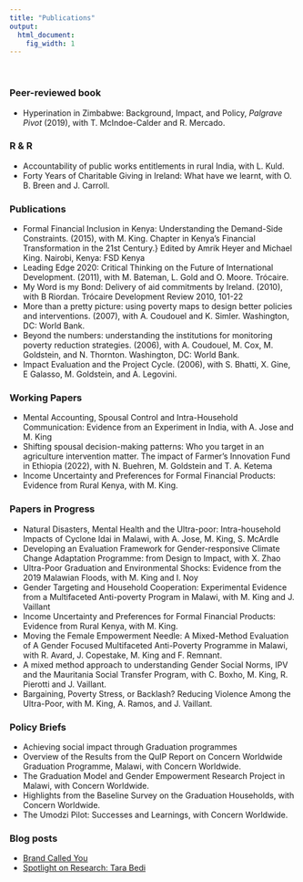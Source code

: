 ```yaml
---
title: "Publications"
output:
  html_document:
    fig_width: 1
---
```


<br>

### Peer-reviewed book

- Hyperination in Zimbabwe: Background, Impact, and Policy,
_Palgrave Pivot_ (2019), with T. McIndoe-Calder and R. Mercado.

### R \& R
- Accountability of public works entitlements in rural India, with L. Kuld.
- Forty Years of Charitable Giving in Ireland: What have we learnt, with  O. B. Breen and J. Carroll.

### Publications
- Formal Financial Inclusion in Kenya: Understanding the Demand-Side Constraints. (2015), with M. King. Chapter in Kenya's Financial Transformation in the 21st Century.} Edited by Amrik Heyer and Michael King. Nairobi, Kenya: FSD Kenya
- Leading Edge 2020: Critical Thinking on the Future of International Development. (2011), with M. Bateman, L. Gold and O. Moore. Trócaire.
- My Word is my Bond: Delivery of aid commitments by Ireland. (2010), with B Riordan. Trócaire Development Review 2010, 101-22
- More than a pretty picture: using poverty maps to design better policies and interventions. (2007), with A. Coudouel and K. Simler. Washington, DC: World Bank.
- Beyond the numbers: understanding the institutions for monitoring poverty reduction strategies. (2006), with A. Coudouel, M. Cox, M. Goldstein, and N. Thornton. Washington, DC: World Bank.
- Impact Evaluation and the Project Cycle. (2006), with S. Bhatti, X. Gine, E Galasso, M. Goldstein, and A. Legovini.   


### Working Papers
- Mental Accounting, Spousal Control and Intra-Household Communication: Evidence from an Experiment in India, with A. Jose and M. King
 - Shifting spousal decision-making patterns: Who you target in an agriculture intervention matter. The impact of Farmer's Innovation Fund in Ethiopia (2022), with N. Buehren, M. Goldstein and T. A. Ketema
- Income Uncertainty and Preferences for Formal Financial Products: Evidence from Rural Kenya, with M. King.

### Papers in Progress
- Natural Disasters, Mental Health and the Ultra-poor: Intra-household Impacts of Cyclone Idai in Malawi, with A. Jose, M. King, S. McArdle
- Developing an Evaluation Framework for Gender-responsive Climate Change Adaptation Programme: from Design to Impact, with X. Zhao
- Ultra-Poor Graduation and Environmental Shocks: Evidence from the 2019 Malawian Floods, with M. King and I. Noy
- Gender Targeting and Household Cooperation: Experimental Evidence from a Multifaceted Anti-poverty Program in Malawi, with M. King and J. Vaillant
- Income Uncertainty and Preferences for Formal Financial Products: Evidence from Rural Kenya, with M. King.
- Moving the Female Empowerment Needle: A Mixed-Method Evaluation of A Gender Focused Multifaceted Anti-Poverty Programme in Malawi, with R. Avard, J. Copestake, M. King and F. Remnant.
- A mixed method approach to understanding Gender Social Norms, IPV and the Mauritania Social Transfer Program, with C. Boxho, M. King, R. Pierotti and J. Vaillant.
- Bargaining, Poverty Stress, or Backlash? Reducing Violence Among the Ultra-Poor, with M. King, A. Ramos, and J. Vaillant.

### Policy Briefs
-  Achieving social impact through Graduation programmes
- Overview of the Results from the QuIP Report on Concern Worldwide Graduation Programme, Malawi, with Concern Worldwide.
- The Graduation Model and Gender Empowerment Research Project in Malawi, with Concern Worldwide.
-  Highlights from the Baseline Survey on the Graduation Households, with Concern Worldwide. 
- The Umodzi Pilot: Successes and Learnings, with Concern Worldwide.

### Blog posts
- [Brand Called You](https://www.youtube.com/watch?v=eyvcEuIqstg)
- [Spotlight on Research: Tara Bedi](https://research.ie/what-we-do/loveirishresearch/blog/spotlight-on-research-tara-bedi/)






